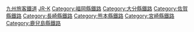 {{Commonscat|Railway lines of JR Kyushu}}

[[Category:九州旅客鐵道|]]
[[Category:日本各公司鐵路線|JR-K]]
[[Category:福岡縣鐵路|Category:福岡縣鐵路]]
[[Category:大分縣鐵路|Category:大分縣鐵路]]
[[Category:佐賀縣鐵路|Category:佐賀縣鐵路]]
[[Category:長崎縣鐵路|Category:長崎縣鐵路]]
[[Category:熊本縣鐵路|Category:熊本縣鐵路]]
[[Category:宮崎縣鐵路|Category:宮崎縣鐵路]]
[[Category:鹿兒島縣鐵路|Category:鹿兒島縣鐵路]]